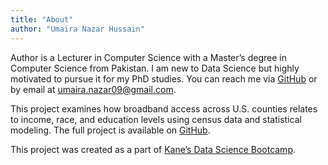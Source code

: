```yaml
---
title: "About"
author: "Umaira Nazar Hussain"
---
```



Author is a Lecturer in Computer Science with a Master's degree in Computer Science from Pakistan. I am new to Data Science but highly motivated to pursue it for my PhD studies. You can reach me via [GitHub](https://github.com/umaira2022) or by email at [umaira.nazar09@gmail.com](mailto:umaira.nazar09@gmail.com).

This project examines how broadband access across U.S. counties relates to income, race, and education levels using census data and statistical modeling. The full project is available on [GitHub](https://github.com/umaira2022/Digital-Access-Educational-Equity).

This project was created as a part of [Kane’s Data Science Bootcamp](https://bootcamp.davidkane.info/).
